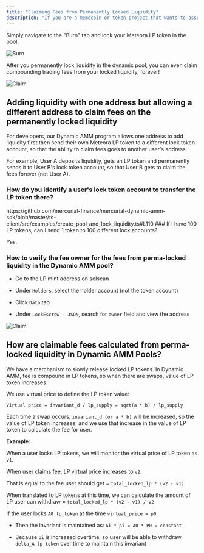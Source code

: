 ```yaml
---
title: "Claiming Fees from Permanently Locked Liquidity"
description: "If you are a memecoin or token project that wants to assure traders and your community, you can permanently lock your liquidity (your lose this liquidity forever) in your dynamic pool."
---
```


Simply navigate to the "Burn" tab and lock your Meteora LP token in the pool.

<Frame>
  <img src="/images/dynamic-pool/dynamic-amm-pools/amm-6.png" alt="Burn" />
</Frame>

After you permanently lock liquidity in the dynamic pool, you can even claim compounding trading fees from your locked liquidity, forever!

<Frame>
  <img src="/images/dynamic-pool/dynamic-amm-pools/amm-7.png" alt="Claim" />
</Frame>

## **Adding liquidity with one address but allowing a different address to claim fees on the permanently locked liquidity**

For developers, our Dynamic AMM program allows one address to add liquidity first then send their own Meteora LP token to a different lock token account, so that the ability to claim fees goes to another user's address.

For example, User A deposits liquidity, gets an LP token and permanently sends it to User B's lock token account, so that User B gets to claim the fees forever (not User A).

### How do you identify a user's lock token account to transfer the LP token there?

<Card title="Use this example:" href="https://github.com/mercurial-finance/mercurial-dynamic-amm-sdk/blob/master/ts-client/src/examples/create_pool_and_lock_liquidity.ts#L110" icon="github" iconType="solid" horizontal>
https://github.com/mercurial-finance/mercurial-dynamic-amm-sdk/blob/master/ts-client/src/examples/create_pool_and_lock_liquidity.ts#L110
</Card>
### If I have 100 LP tokens, can I send 1 token to 100 different lock accounts?

Yes.

### How to verify the fee owner for the fees from perma-locked liquidity in the Dynamic AMM pool?

* Go to the LP mint address on solscan

* Under `Holders`, select the holder account (not the token account)

* Click `Data` tab

* Under `LockEscrow - JSON`, search for `owner` field and view the address


<Frame>
  <img src="/images/dynamic-pool/dynamic-amm-pools/amm-8.png" alt="Claim" />
</Frame>

## How are claimable fees calculated from perma-locked liquidity in Dynamic AMM Pools?

We have a merchanism to slowly release locked LP tokens. In Dynamic AMM, fee is compound in LP tokens, so when there are swaps, value of LP token increases.

We use virtual price to define the LP token value:

`Virtual price = invariant_d / lp_supply = sqrt(a * b) / lp_supply`

Each time a swap occurs, `invariant_d (or a * b)` will be increased, so the value of LP token increases, and we use that increase in the value of LP token to calculate the fee for user.

**Example:**

When a user locks LP tokens, we will monitor the virtual price of LP token as `v1`.

When user claims fee, LP virtual price increases to `v2`.

That is equal to the fee user should get = `total_locked_lp * (v2 - v1)`

When translated to LP tokens at this time, we can calculate the amount of LP user can withdraw = `total_locked_lp * (v2 - v1) / v2`

If the user locks `A0 lp_token` at the time `virtual_price = p0`

* Then the invariant is maintained as: `Ai * pi = A0 * P0 = constant`

* Because `pi` is increased overtime, so user will be able to withdraw `delta_A lp token` over time to maintain this invariant
